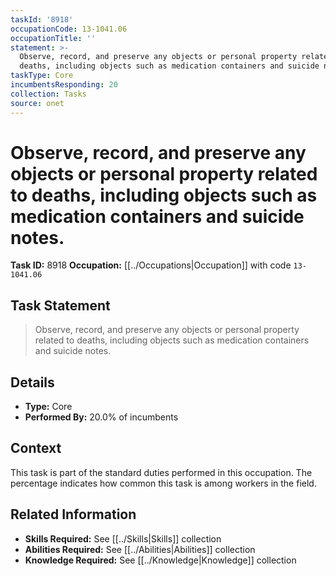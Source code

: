 ```yaml
---
taskId: '8918'
occupationCode: 13-1041.06
occupationTitle: ''
statement: >-
  Observe, record, and preserve any objects or personal property related to
  deaths, including objects such as medication containers and suicide notes.
taskType: Core
incumbentsResponding: 20
collection: Tasks
source: onet
---
```

# Observe, record, and preserve any objects or personal property related to deaths, including objects such as medication containers and suicide notes.

**Task ID:** 8918
**Occupation:** [[../Occupations|Occupation]] with code `13-1041.06`

## Task Statement

> Observe, record, and preserve any objects or personal property related to deaths, including objects such as medication containers and suicide notes.

## Details

- **Type:** Core
- **Performed By:** 20.0% of incumbents

## Context

This task is part of the standard duties performed in this occupation. The percentage indicates how common this task is among workers in the field.

## Related Information

- **Skills Required:** See [[../Skills|Skills]] collection
- **Abilities Required:** See [[../Abilities|Abilities]] collection
- **Knowledge Required:** See [[../Knowledge|Knowledge]] collection
